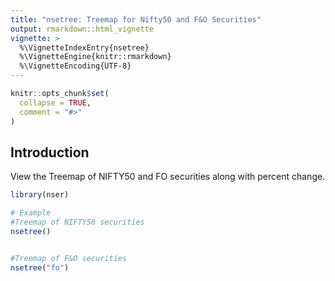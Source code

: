 ---
title: "nsetree: Treemap for Nifty50 and F&O Securities"
output: rmarkdown::html_vignette
vignette: >
  %\VignetteIndexEntry{nsetree}
  %\VignetteEngine{knitr::rmarkdown}
  %\VignetteEncoding{UTF-8}
---

```{r, include = FALSE}
knitr::opts_chunk$set(
  collapse = TRUE,
  comment = "#>"
)
```

## Introduction 

View the Treemap of NIFTY50 and FO securities along with percent change. 

```r
library(nser)

# Example 
#Treemap of NIFTY50 securities
nsetree()


#Treemap of F&O securities
nsetree("fo")

 
```
